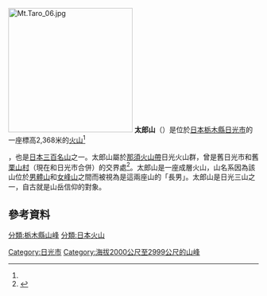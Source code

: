 [[File:Mt.Taro_06.jpg|250px]]
'''太郎山'''（{{lang-ja|たろうさん}}）是位於[[日本|日本]][[栃木縣|栃木縣]][[日光市|日光市]]的一座標高2,368米的[[火山|火山]]<ref name="gsi.go.jp/common/000091072">{{Cite news|url=http://www.gsi.go.jp/common/000091072.pdf|title=標高値を改定する山岳一覧 資料1|publisher=国土地理院|accessdate=2014-03-26|archive-date=2014-03-26|archive-url=https://web.archive.org/web/20140326152944/http://www.gsi.go.jp/common/000091072.pdf|dead-url=no}}</ref>，也是[[日本三百名山|日本三百名山]]之一。太郎山屬於[[那須火山帶|那須火山帶]]日光火山群，曾是舊日光市和舊[[栗山村|栗山村]]（現在和日光市合併）的交界處<ref name="yamakei">{{Cite web |url=http://www.yamakei-online.com/yamanavi/yama.php?yama_id=272 |title=「太郎山」（ヤマケイオンライン） |accessdate=2017-03-20 |archive-date=2017-07-15 |archive-url=https://web.archive.org/web/20170715202056/http://www.yamakei-online.com/yamanavi/yama.php?yama_id=272 |dead-url=no }}</ref>。太郎山是一座成層火山，山名系因為該山位於[[男體山|男體山]]和[[女峰山|女峰山]]之間而被視為是這兩座山的「長男」。太郎山是日光三山之一，自古就是山岳信仰的對象。
== 參考資料 ==
{{reflist}}
{{日本三百名山}}

[[分類:栃木縣山峰|分類:栃木縣山峰]]
[[分類:日本火山|分類:日本火山]]
[[Category:日光市|Category:日光市]]
[[Category:海拔2000公尺至2999公尺的山峰|Category:海拔2000公尺至2999公尺的山峰]]
